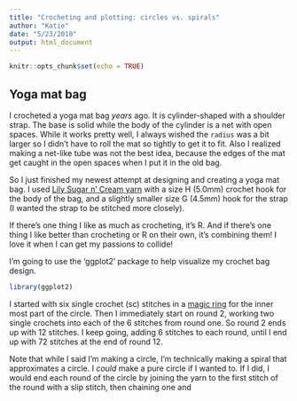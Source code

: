 ---
title: "Crocheting and plotting: circles vs. spirals"
author: "Katie"
date: "5/23/2018"
output: html_document
---

```{r setup, include=FALSE}
knitr::opts_chunk$set(echo = TRUE)
```

## Yoga mat bag

I crocheted a yoga mat bag *years* ago. It is cylinder-shaped with a shoulder strap. The base is solid while the body of the cylinder is a net with open spaces. While it works pretty well, I always wished the `radius` was a bit larger so I didn't have to roll the mat so tightly to get it to fit. Also I realized making a net-like tube was not the best idea, because the edges of the mat get caught in the open spaces when I put it in the old bag.

So I just finished my newest attempt at designing and creating a yoga mat bag. I used [Lily Sugar n' Cream yarn]("http://www.yarnspirations.com/yarn/boutiques/lily-sugarn-cream") with a size H (5.0mm) crochet hook for the body of the bag, and a slightly smaller size G (4.5mm) hook for the strap (I wanted the strap to be stitched more closely).

If there's one thing I like as much as crocheting, it's R. And if there's one thing I like better than crocheting or R on their own, it's combining them! I love it when I can get my passions to collide! 

I'm going to use the 'ggplot2' package to help visualize my crochet bag design.

```{r, message = FALSE}
library(ggplot2)
```

I started with six single crochet (sc) stitches in a [magic ring]("") for the inner most part of the circle. Then I immediately start on round 2, working two single crochets into each of the 6 stitches from round one. So round 2 ends up with 12 stitches. I keep going, adding 6 stitches to each round, until I end up with 72 stitches at the end of round 12.

Note that while I said I'm making a circle, I'm technically making a spiral that approximates a circle. I *could* make a pure circle if I wanted to. If I did, I would end each round of the circle by joining the yarn to the first stitch of the round with a slip stitch, then chaining one and 

